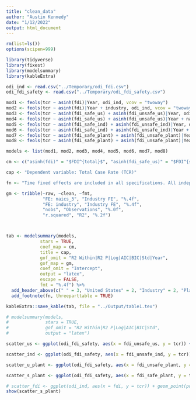 ```yaml
---
title: "clean_data"
author: "Austin Kennedy"
date: "1/12/2022"
output: html_document
---
```


```r
rm(list=ls())
options(scipen=999)
```

```r
library(tidyverse)
library(fixest)
library(modelsummary)
library(kableExtra)
```

```r
odi_ind <- read.csv("../Temporary/odi_fdi.csv")
odi_fdi_safety <- read.csv("../Temporary/odi_fdi_safety.csv")
```

```r
mod1 <- feols(tcr ~ asinh(fdi)|Year, odi_ind, vcov = "twoway")
mod2 <- feols(tcr ~ asinh(fdi)|Year + industry, odi_ind, vcov = "twoway")
mod3 <- feols(tcr ~ asinh(fdi_safe_us) + asinh(fdi_unsafe_us)|Year, odi_fdi_safety, vcov = "twoway")
mod4 <- feols(tcr ~ asinh(fdi_safe_us) + asinh(fdi_unsafe_us)|Year + naics_3, odi_fdi_safety, vcov = "twoway")
mod5 <- feols(tcr ~ asinh(fdi_safe_ind) + asinh(fdi_unsafe_ind)|Year, odi_fdi_safety, vcov = "twoway")
mod6 <- feols(tcr ~ asinh(fdi_safe_ind) + asinh(fdi_unsafe_ind)|Year + naics_3, odi_fdi_safety, vcov = "twoway")
mod7 <- feols(tcr ~ asinh(fdi_safe_plant) + asinh(fdi_unsafe_plant)|Year, odi_fdi_safety, vcov = "twoway")
mod8 <- feols(tcr ~ asinh(fdi_safe_plant) + asinh(fdi_unsafe_plant)|Year + naics_3, odi_fdi_safety, vcov = "twoway")

models <- list(mod1, mod2, mod3, mod4, mod5, mod6, mod7, mod8)
```

```r
cm <- c("asinh(fdi)" = "$FDI^{total}$", "asinh(fdi_safe_us)" = "$FDI^{safe}$", "asinh(fdi_unsafe_us)" = "$FDI^{unsafe}$", "asinh(fdi_safe_ind)" = "$FDI^{safe}$", "asinh(fdi_unsafe_ind)" = "$FDI^{unsafe}$", "asinh(fdi_safe_plant)" = "$FDI^{safe}$", "asinh(fdi_unsafe_plant)" = "$FDI^{unsafe}$")

cap <- "Dependent variable: Total Case Rate (TCR)"

fn <- "Time fixed effects are included in all specifications. All independent variables are the inverse hyperbolic sine of the inward FDI position in the industry. The columns United States, Industry, and Plant represent different thresholds used to determine whether FDI is coming from safe or unsafe sources. Robust standard errors are clustered at the industry-year level."

gm <- tribble(~raw, ~clean, ~fmt,
              "FE: naics_3", "Industry FE", "%.4f",
              "FE: industry", "Industry FE", "%.4f",
              "nobs", "Observations", "%.0f",
              "r.squared", "R2", "%.2f")



tab <- modelsummary(models,
             stars = TRUE,
             coef_map = cm,
             title = cap,
             gof_omit = "R2 Within|R2 P|Log|AIC|BIC|Std|Year",
             gof_map = gm,
             coef_omit = "Intercept",
             output = "latex",
             escape = FALSE,
             fmt = "%.4f") %>%
  add_header_above(c(" " = 3, "United States" = 2, "Industry" = 2, "Plant" = 2)) %>%
  add_footnote(fn, threeparttable = TRUE)

kableExtra::save_kable(tab, file = "../Output/table1.tex")

# modelsummary(models,
#              stars = TRUE,
#              gof_omit = "R2 Within|R2 P|Log|AIC|BIC|Std",
#              output = "latex")
```
```r
scatter_us <- ggplot(odi_fdi_safety, aes(x = fdi_unsafe_us, y = tcr)) + geom_point() + ylim(0,300) + geom_smooth(method = "lm")

scatter_ind <- ggplot(odi_fdi_safety, aes(x = fdi_unsafe_ind, y = tcr)) + geom_point() + ylim(0,300) + geom_smooth(method = "lm")

scatter_u_plant <- ggplot(odi_fdi_safety, aes(x = fdi_unsafe_plant, y = tcr)) + geom_point() + ylim(0,100) + xlim(0,100000) + geom_smooth(method = "lm")

scatter_s_plant <- ggplot(odi_fdi_safety, aes(x = fdi_safe_plant, y = tcr)) + geom_point(size = 1) + geom_point(aes(fdi_unsafe_plant, tcr), color = "red", size = 1) +  ylim(0,100) + xlim(0,100000) + geom_smooth(method = "lm")

# scatter_fdi <- ggplot(odi_ind, aes(x = fdi, y = tcr)) + geom_point(position = "dodge") + ylim(0,100) + xlim(0,100000) + geom_smooth(method = "lm")
show(scatter_s_plant)
```



```r
```














